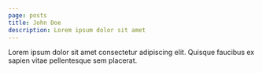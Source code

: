 ```yaml
---
page: posts
title: John Doe
description: Lorem ipsum dolor sit amet
---
```


Lorem ipsum dolor sit amet consectetur adipiscing elit. Quisque faucibus ex sapien vitae pellentesque sem placerat.
